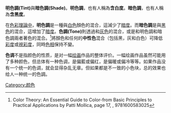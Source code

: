 {{about|美術作品上的整體色彩風格|顏色上俗稱的色調|色相|個別顏色的風格屬性|色性}}

'''明色調(Tint)'''與'''暗色調(Shade)'''。'''明色調'''，也有人稱為'''含白度'''。'''暗色調'''，也有人稱為'''含黑度'''。

在[[色彩理論中|色彩理論中]]，'''明色調'''是一種與[[白色|白色]]顏色的混合，這減少了[[暗度|暗度]]。而'''暗色調'''是與[[黑色|黑色]]的混合，這增加了[[暗度|暗度]]。'''色調(Tone)'''則透過和[[灰色|灰色]]的混合，或是和明色調和暗色調兩者著色的混合。<ref>Color Theory: An Essential Guide to Color-from Basic Principles to Practical Applications by Patti Mollica, page 17, {{ISBN|1-60058-302-4}}, 9781600583025</ref>將顏色和任何的'''中性色'''混合（包括黑，灰和白色）可降低[[彩度|彩度]]或[[視彩度|視彩度]]，同時[[色相|色相]]保持不變。

'''色调'''不是指颜色的性质，是对一幅[[绘画|绘画]]作品的整体评价。一幅绘画作品虽然可能用了多种颜色，但总体有一种色调，是偏藍或偏红，是偏暖或偏冷等等。如果作品没有一个统一的色调，就会显得杂乱无章。但如果都是不一致的小色块，总的效果也给人一种统一的色調。
{{painting topics}}
{{Color topics}}
{{color-stub}}

[[Category:颜色|Category:颜色]]